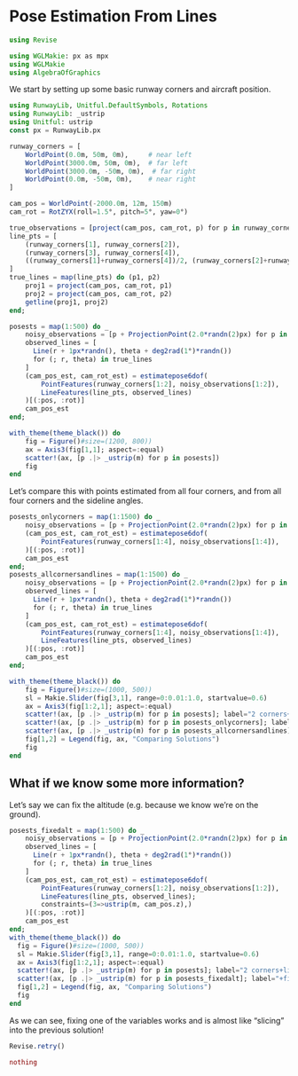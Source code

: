 # Pose Estimation From Lines


```julia
using Revise
```

```julia
using WGLMakie: px as mpx
using WGLMakie
using AlgebraOfGraphics
```

We start by setting up some basic runway corners and aircraft position.


```julia
using RunwayLib, Unitful.DefaultSymbols, Rotations
using RunwayLib: _ustrip
using Unitful: ustrip
const px = RunwayLib.px

runway_corners = [
    WorldPoint(0.0m, 50m, 0m),     # near left
    WorldPoint(3000.0m, 50m, 0m),  # far left
    WorldPoint(3000.0m, -50m, 0m),  # far right
    WorldPoint(0.0m, -50m, 0m),    # near right
]

cam_pos = WorldPoint(-2000.0m, 12m, 150m)
cam_rot = RotZYX(roll=1.5°, pitch=5°, yaw=0°)

true_observations = [project(cam_pos, cam_rot, p) for p in runway_corners]
line_pts = [
    (runway_corners[1], runway_corners[2]),
    (runway_corners[3], runway_corners[4]),
    ((runway_corners[1]+runway_corners[4])/2, (runway_corners[2]+runway_corners[3])/2),
]
true_lines = map(line_pts) do (p1, p2)
    proj1 = project(cam_pos, cam_rot, p1)
    proj2 = project(cam_pos, cam_rot, p2)
    getline(proj1, proj2)
end;
```

```julia
posests = map(1:500) do _
    noisy_observations = [p + ProjectionPoint(2.0*randn(2)px) for p in true_observations]
    observed_lines = [
      Line(r + 1px*randn(), theta + deg2rad(1°)*randn())
      for (; r, theta) in true_lines
    ]
    (cam_pos_est, cam_rot_est) = estimatepose6dof(
        PointFeatures(runway_corners[1:2], noisy_observations[1:2]),
        LineFeatures(line_pts, observed_lines)
    )[(:pos, :rot)]
    cam_pos_est
end;
```

```julia
with_theme(theme_black()) do
    fig = Figure()#size=(1200, 800))
    ax = Axis3(fig[1,1]; aspect=:equal)
    scatter!(ax, [p .|> _ustrip(m) for p in posests])
    fig
end
```

Let's compare this with points estimated from all four corners, and from all four corners and the sideline angles.


```julia
posests_onlycorners = map(1:1500) do _
    noisy_observations = [p + ProjectionPoint(2.0*randn(2)px) for p in true_observations]
    (cam_pos_est, cam_rot_est) = estimatepose6dof(
        PointFeatures(runway_corners[1:4], noisy_observations[1:4]),
    )[(:pos, :rot)]
    cam_pos_est
end;
posests_allcornersandlines = map(1:1500) do _
    noisy_observations = [p + ProjectionPoint(2.0*randn(2)px) for p in true_observations]
    observed_lines = [
      Line(r + 1px*randn(), theta + deg2rad(1°)*randn())
      for (; r, theta) in true_lines
    ]
    (cam_pos_est, cam_rot_est) = estimatepose6dof(
        PointFeatures(runway_corners[1:4], noisy_observations[1:4]),
        LineFeatures(line_pts, observed_lines)
    )[(:pos, :rot)]
    cam_pos_est
end;

with_theme(theme_black()) do
    fig = Figure()#size=(1000, 500))
    sl = Makie.Slider(fig[3,1], range=0:0.01:1.0, startvalue=0.6)
    ax = Axis3(fig[1:2,1]; aspect=:equal)
    scatter!(ax, [p .|> _ustrip(m) for p in posests]; label="2 corners+lines", alpha=sl.value)
    scatter!(ax, [p .|> _ustrip(m) for p in posests_onlycorners]; label="4 corners", alpha=sl.value)
    scatter!(ax, [p .|> _ustrip(m) for p in posests_allcornersandlines]; label="4 corners+lines", alpha=0.8)
    fig[1,2] = Legend(fig, ax, "Comparing Solutions")
    fig
end
```

## What if we know some more information?

Let's say we can fix the altitude (e.g. because we know we're on the ground).


```julia
posests_fixedalt = map(1:500) do _
    noisy_observations = [p + ProjectionPoint(2.0*randn(2)px) for p in true_observations]
    observed_lines = [
      Line(r + 1px*randn(), theta + deg2rad(1°)*randn())
      for (; r, theta) in true_lines
    ]
    (cam_pos_est, cam_rot_est) = estimatepose6dof(
        PointFeatures(runway_corners[1:2], noisy_observations[1:2]),
        LineFeatures(line_pts, observed_lines);
        constraints=(3=>ustrip(m, cam_pos.z),)
    )[(:pos, :rot)]
    cam_pos_est
end;
with_theme(theme_black()) do
  fig = Figure()#size=(1000, 500))
  sl = Makie.Slider(fig[3,1], range=0:0.01:1.0, startvalue=0.6)
  ax = Axis3(fig[1:2,1]; aspect=:equal)
  scatter!(ax, [p .|> _ustrip(m) for p in posests]; label="2 corners+lines", alpha=sl.value)
  scatter!(ax, [p .|> _ustrip(m) for p in posests_fixedalt]; label="+fixed altitude", alpha=0.6)
  fig[1,2] = Legend(fig, ax, "Comparing Solutions")
  fig
end
```

As we can see, fixing one of the variables works and is almost like "slicing" into the previous solution!


```julia
Revise.retry()
```

```julia



nothing
```

